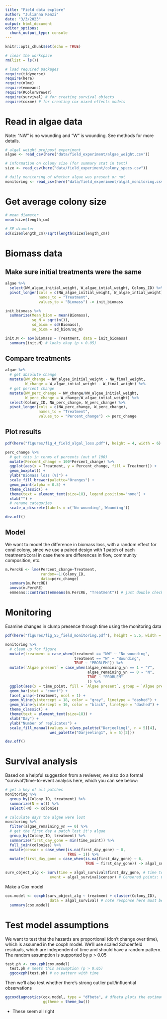 ```yaml
---
title: "Field data explore"
author: "Julianna Renzi"
date: "3/3/2023"
output: html_document
editor_options: 
  chunk_output_type: console
---
```


```r
knitr::opts_chunk$set(echo = TRUE)

# clear the workspace
rm(list = ls())

# load required packages
require(tidyverse)
require(here)
require(nlme)
require(emmeans)
require(RColorBrewer)
require(survival) # for creating survival objects
require(coxme) # for creating cox mixed effects models
```

# Read in algae data

Note: "NW" is no wounding and "W" is wounding. See methods for more details.

```r
# algal weight pre/post experiment
algae <- read_csv(here("data/field_experiment/algae_weight.csv"))

# information on colony size (for summary stat in text)
size <- read_csv(here("data/field_experiment/colony_specs.csv")) 

# daily monitoring of whether algae was present or not
monitoring <- read_csv(here("data/field_experiment/algal_monitoring.csv")) 
```

# Get average colony size 

```r
# mean diameter
mean(size$length_cm)
  
# SE diameter
sd(size$length_cm)/sqrt(length(size$length_cm))
```

# Biomass data

## Make sure initial treatments were the same

```r
algae %>% 
  select(NW_algae_initial_weight, W_algae_intial_weight, Colony_ID) %>% 
  pivot_longer(cols = c(NW_algae_initial_weight, W_algae_intial_weight),
               names_to = "Treatment", 
               values_to = "Biomass") -> init_biomass

```

```r
init_biomass %>% 
  summarize(Mean_biom = mean(Biomass),
            sq_N = sqrt(n()),
            sd_biom = sd(Biomass),
            se_biom = sd_biom/sq_N)
```

```r
init.M <- aov(Biomass ~ Treatment, data = init_biomass)
  summary(init.M) # looks okay (p > 0.05)
```

## Compare treatments

```r
algae %>% 
  # get absolute change
  mutate(NW_change = NW_algae_initial_weight - NW_final_weight,
         W_change = W_algae_intial_weight - W_final_weight) %>%
  # get percent change
  mutate(NW_perc_change = NW_change/NW_algae_initial_weight,
         W_perc_change = W_change/W_algae_intial_weight) %>%
  select(Colony_ID, NW_perc_change, W_perc_change) %>% 
  pivot_longer(cols = c(NW_perc_change, W_perc_change),
               names_to = "Treatment", 
               values_to = "Percent_change") -> perc_change
```

## Plot results

```r
pdf(here("figures/fig_4_field_algal_loss.pdf"), height = 4, width = 6)

perc_change %>% 
  # get this in terms of percents (out of 100)
  mutate(Percent_change = 100*Percent_change) %>% 
  ggplot(aes(x = Treatment, y = Percent_change, fill = Treatment)) +
  geom_boxplot() +
  ylab("Biomass loss (%)") +
  scale_fill_brewer(palette="Oranges") + 
  geom_point(alpha = 0.5) +
  theme_classic() +
  theme(text = element_text(size=18), legend.position="none") +
  xlab("") +
  # rename categories
  scale_x_discrete(labels = c('No wounding','Wounding'))

dev.off()
```

## Model

We want to model the difference in biomass loss, with a random effect for coral colony, since we use a paired design with 1 patch of each treatment/coral in case there are differences in flow, community composition, etc.

```r
m.PercRE <- lme(Percent_change~Treatment, 
                random=~1|Colony_ID, 
                data=perc_change)
  summary(m.PercRE)
  anova(m.PercRE) 
  emmeans::contrast(emmeans(m.PercRE, "Treatment")) # just double checking we get the same result with different packages
```

# Monitoring

Examine changes in clump presence through time using the monitoring data

```r
pdf(here("figures/fig_S5_field_monitoring.pdf"), height = 5.5, width = 7)

monitoring %>% 
  # clean up for figure
  mutate(treatment = case_when(treatment == "NW" ~ "No wounding",
                               treatment == "W" ~ "Wounding",
                               TRUE ~ "PROBLEM")) %>% 
  mutate(`Algae present` = case_when(algae_remaining_yn == 1 ~ "Y",
                                     algae_remaining_yn == 0 ~ "N",
                                     TRUE ~ "PROBLEM"
                                     )) %>% 
  ggplot(aes(x = time_point, fill = `Algae present`, group = `Algae present`)) +
  geom_bar(stat = "count") +
  facet_wrap(~treatment, ncol = 1) +
  geom_hline(yintercept = 18, color = "gray", linetype = "dashed") +
  geom_hline(yintercept = 16, color = "black", linetype = "dashed") +
  theme_classic() +
  theme(text = element_text(size=18)) +
  xlab("Day") +
  ylab("Number of replicates") +
  scale_fill_manual(values = c(wes_palette("Darjeeling1", n = 5)[4],
                    wes_palette("Darjeeling1", n = 5)[2]))

dev.off()
```

# Survival analysis

Based on a helpful suggestion from a reviewer, we also do a formal "survival"/time-to-event analysis here, which you can see below:

```r
# get a key of all patches
monitoring %>% 
  group_by(Colony_ID, treatment) %>% 
  summarize(N = n()) %>% 
  select(-N) -> colonies

# calculate days the algae were lost
monitoring %>% 
  filter(algae_remaining_yn == 0) %>% 
  # get the first day a patch lost it's algae
  group_by(Colony_ID, treatment) %>% 
  summarize(first_day_gone = min(time_point)) %>% 
  full_join(colonies) %>% 
  mutate(censor = case_when(is.na(first_day_gone) ~ 0,
                            TRUE ~ 1)) %>% 
  mutate(first_day_gone = case_when(is.na(first_day_gone) ~ 6,
                                    TRUE ~ first_day_gone)) -> algal_survival
```


```r
surv_object_alg <- Surv(time = algal_survival$first_day_gone, # time to death
                    event = algal_survival$censor) # Censored points: 0 = right censored (not a true death), 1 = event at time
```

Make a Cox model

```r
cox.model <- coxph(surv_object_alg ~ treatment + cluster(Colony_ID), 
                    data = algal_survival) # note response here must be a survival object returned by the Surv funtion (why we make the surv_object above)
  summary(cox.model)
```

# Test model assumptions

We want to test that the hazards are proportional (don't change over time), which is assumed in the coxph model. We'll use scaled Schoenfeld residuals, which are independent of time and should have a random pattern. The random assumption is supported by p > 0.05

```r
test.ph <- cox.zph(cox.model) 
  test.ph # meets this assumption (p > 0.05)
  ggcoxzph(test.ph) # no pattern with time
```

Then we'll also test whether there's strong outlier pull/influential observations

```r
ggcoxdiagnostics(cox.model, type = "dfbeta", # dfbeta plots the estimated changes in the regression coefficients upon deleting each observation in turn
                 ggtheme = theme_bw()) 
```

- These seem all right


